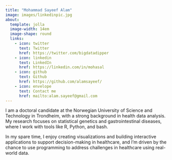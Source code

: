 ```yaml
---
title: "Mohammad Sayeef Alam"
image: images/linkedinpic.jpg
about:
  template: jolla
  image-width: 14em
  image-shape: round
  links:
    - icon: twitter
      text: Twitter
      href: https://twitter.com/bigdatadipper
    - icon: linkedin
      text: LinkedIn
      href: https://linkedin.com/in/mohasal
    - icon: github
      text: Github
      href: https://github.com/alamsayeef/
    - icon: envelope
      text: Contact me
      href: mailto:alam.sayeef@gmail.com
---
```


::: center-about
I am a doctoral candidate at the Norwegian University of Science and Technology in Trondheim, with a strong background in health data analysis. My research focuses on statistical genetics and gastrointestinal diseases, where I work with tools like R, Python, and bash.

In my spare time, I enjoy creating visualizations and building interactive applications to support decision-making in healthcare, and I'm driven by the chance to use programming to address challenges in healthcare using real-world data.
:::
